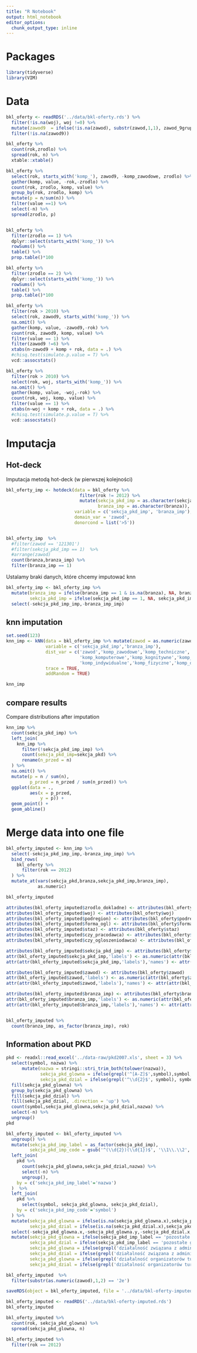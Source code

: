 ```yaml
---
title: "R Notebook"
output: html_notebook
editor_options: 
  chunk_output_type: inline
---
```



# Packages 

```r
library(tidyverse)
library(VIM)
```

# Data

```r
bkl_oferty <- readRDS('../data/bkl-oferty.rds') %>%
  filter(!is.na(woj), woj !=0) %>%
  mutate(zawod9  = ifelse(!is.na(zawod), substr(zawod,1,1), zawod_9grup))  %>%
  filter(!is.na(zawod9))

bkl_oferty %>%
  count(rok,zrodlo) %>%
  spread(rok, n) %>%
  xtable::xtable()

bkl_oferty %>%
  select(rok, starts_with('komp_'), zawod9, -komp_zawodowe, zrodlo) %>%
  gather(komp, value, -rok,-zrodlo) %>%
  count(rok, zrodlo, komp, value) %>%
  group_by(rok, zrodlo, komp) %>%
  mutate(p = n/sum(n)) %>%
  filter(value ==1) %>%
  select(-n) %>%
  spread(zrodlo, p)


bkl_oferty %>%
  filter(zrodlo == 1) %>%
  dplyr::select(starts_with('komp_')) %>%
  rowSums() %>%
  table() %>%
  prop.table()*100

bkl_oferty %>%
  filter(zrodlo == 2) %>%
  dplyr::select(starts_with('komp_')) %>%
  rowSums() %>%
  table() %>%
  prop.table()*100

```

```r
bkl_oferty %>%
  filter(rok > 2010) %>%
  select(rok, zawod9, starts_with('komp_')) %>%
  na.omit() %>%
  gather(komp, value, -zawod9,-rok) %>%
  count(rok, zawod9, komp, value) %>%
  filter(value == 1) %>%
  filter(zawod9 !=6) %>%
  xtabs(n~zawod9 + komp + rok, data = .) %>%
  #chisq.test(simulate.p.value = T) %>%
  vcd::assocstats() 

bkl_oferty %>%
  filter(rok > 2010) %>%
  select(rok, woj, starts_with('komp_')) %>%
  na.omit() %>%
  gather(komp, value, -woj,-rok) %>%
  count(rok, woj, komp, value) %>%
  filter(value == 1) %>%
  xtabs(n~woj + komp + rok, data = .) %>%
  #chisq.test(simulate.p.value = T) %>%
  vcd::assocstats() 

```


# Imputacja

## Hot-deck 

Imputacja metodą hot-deck (w pierwszej kolejności)

```r
bkl_oferty_imp <- hotdeck(data = bkl_oferty %>% 
                            filter(rok != 2012) %>% 
                            mutate(sekcja_pkd_imp = as.character(sekcja_pkd), 
                                   branza_imp = as.character(branza)),
                          variable = c('sekcja_pkd_imp', 'branza_imp'), 
                          domain_var = 'zawod', 
                          donorcond = list('>5'))


bkl_oferty_imp  %>%
  #filter(zawod == '121301')
  #filter(sekcja_pkd_imp == 1)  %>%
  #arrange(zawod)
  count(branza,branza_imp) %>%
  filter(branza_imp == 1)
```

Ustalamy braki danych, które chcemy imputować knn

```r
bkl_oferty_imp <- bkl_oferty_imp %>%
  mutate(branza_imp = ifelse(branza_imp == 1 & is.na(branza), NA, branza_imp),
         sekcja_pkd_imp = ifelse(sekcja_pkd_imp == 1, NA, sekcja_pkd_imp)) %>%
  select(-sekcja_pkd_imp_imp,-branza_imp_imp)
```


## knn imputation

```r
set.seed(123)
knn_imp <- kNN(data = bkl_oferty_imp %>% mutate(zawod = as.numeric(zawod)),
               variable = c('sekcja_pkd_imp','branza_imp'),
               dist_var = c('zawod','komp_zawodowe','komp_techniczne','komp_matematyczne','komp_kulturalne',
                            'komp_komputerowe','komp_kognitywne','komp_kierownicze','komp_interpersonalne',
                            'komp_indywidualne','komp_fizyczne','komp_dyspozycyjne','komp_biurowe'),
               trace = TRUE,
               addRandom = TRUE)
```

```r
knn_imp 
```

## compare results



Compare distributions after imputation

```r
knn_imp %>%
  count(sekcja_pkd_imp) %>%
  left_join(
    knn_imp %>%
      filter(!sekcja_pkd_imp_imp) %>%
      count(sekcja_pkd_imp=sekcja_pkd) %>%
      rename(n_przed = n)
  ) %>%
  na.omit() %>%
  mutate(p = n / sum(n),
         p_przed = n_przed / sum(n_przed)) %>%
  ggplot(data = .,
         aes(x = p_przed,
             y = p)) +
  geom_point() +
  geom_abline()
```



# Merge data into one file

```r
bkl_oferty_imputed <- knn_imp %>%
  select(-sekcja_pkd_imp_imp,-branza_imp_imp) %>%
  bind_rows(
    bkl_oferty %>%
      filter(rok == 2012)
  ) %>%
  mutate_at(vars(sekcja_pkd,branza,sekcja_pkd_imp,branza_imp),
            as.numeric) 

bkl_oferty_imputed
```

```r
attributes(bkl_oferty_imputed$zrodlo_dokladne) <- attributes(bkl_oferty$zrodlo_dokladne)
attributes(bkl_oferty_imputed$woj) <- attributes(bkl_oferty$woj)
attributes(bkl_oferty_imputed$podregion) <- attributes(bkl_oferty$podregion)
attributes(bkl_oferty_imputed$forma_ogl) <- attributes(bkl_oferty$forma_ogl)
attributes(bkl_oferty_imputed$staz) <- attributes(bkl_oferty$staz)
attributes(bkl_oferty_imputed$czy_pracodawca) <- attributes(bkl_oferty$czy_pracodawca)
attributes(bkl_oferty_imputed$czy_ogloszeniodawca) <- attributes(bkl_oferty$czy_ogloszeniodawca)

attributes(bkl_oferty_imputed$sekcja_pkd_imp) <- attributes(bkl_oferty$sekcja_pkd)
attr(bkl_oferty_imputed$sekcja_pkd_imp,'labels') <- as.numeric(attr(bkl_oferty$sekcja_pkd,'labels'))
attr(attr(bkl_oferty_imputed$sekcja_pkd_imp,'labels'),'names') <- attr(attr(bkl_oferty$sekcja_pkd,'labels'),'names')

attributes(bkl_oferty_imputed$zawod) <- attributes(bkl_oferty$zawod)
attr(bkl_oferty_imputed$zawod,'labels') <- as.numeric(attr(bkl_oferty$zawod,'labels'))
attr(attr(bkl_oferty_imputed$zawod,'labels'),'names') <- attr(attr(bkl_oferty$zawod,'labels'),'names')

attributes(bkl_oferty_imputed$branza_imp) <- attributes(bkl_oferty$branza)
attr(bkl_oferty_imputed$branza_imp,'labels') <- as.numeric(attr(bkl_oferty$branza,'labels'))
attr(attr(bkl_oferty_imputed$branza_imp,'labels'),'names') <- attr(attr(bkl_oferty$branza,'labels'),'names')


bkl_oferty_imputed %>%
  count(branza_imp, as_factor(branza_imp), rok)
```

## Information about PKD

```r
pkd <- readxl::read_excel('../data-raw/pkd2007.xls', sheet = 3) %>%
  select(symbol, nazwa) %>%
      mutate(nazwa = stringi::stri_trim_both(tolower(nazwa)),
             sekcja_pkd_glowna = ifelse(grepl('^[A-Z]$',symbol),symbol,NA),
             sekcja_pkd_dzial = ifelse(grepl('^\\d{2}$', symbol), symbol,NA)) %>%
  fill(sekcja_pkd_glowna) %>%
  group_by(sekcja_pkd_glowna) %>%
  fill(sekcja_pkd_dzial) %>%
  fill(sekcja_pkd_dzial, .direction = 'up') %>%
  count(symbol,sekcja_pkd_glowna,sekcja_pkd_dzial,nazwa) %>%
  select(-n) %>%
  ungroup()
pkd 
```

```r
bkl_oferty_imputed <- bkl_oferty_imputed %>%
  ungroup() %>%
  mutate(sekcja_pkd_imp_label = as_factor(sekcja_pkd_imp),
         sekcja_pkd_imp_code = gsub('^(\\d{2})(\\d{1})$', '\\1\\.\\2', sekcja_pkd_imp)) %>%
  left_join(
    pkd %>%
      count(sekcja_pkd_glowna,sekcja_pkd_dzial,nazwa) %>% 
      select(-n) %>% 
      ungroup(),
    by = c('sekcja_pkd_imp_label'='nazwa')
  )  %>%
  left_join(
    pkd %>%
      select(symbol, sekcja_pkd_glowna, sekcja_pkd_dzial),
    by = c('sekcja_pkd_imp_code'='symbol')
  ) %>%
  mutate(sekcja_pkd_glowna = ifelse(is.na(sekcja_pkd_glowna.x),sekcja_pkd_glowna.y,sekcja_pkd_glowna.x),
         sekcja_pkd_dzial = ifelse(is.na(sekcja_pkd_dzial.x),sekcja_pkd_dzial.y,sekcja_pkd_dzial.x)) %>%
  select(-sekcja_pkd_glowna.x,-sekcja_pkd_glowna.y,-sekcja_pkd_dzial.x,-sekcja_pkd_dzial.y) %>%
  mutate(sekcja_pkd_glowna = ifelse(sekcja_pkd_imp_label == 'pozostałe górnictwo i wydobywanie','B',sekcja_pkd_glowna),
         sekcja_pkd_dzial = ifelse(sekcja_pkd_imp_label == 'pozostałe górnictwo i wydobywanie','08',sekcja_pkd_dzial),
         sekcja_pkd_glowna = ifelse(grepl('działalność związana z administracyjną obsługą biura i pozostała działalność', sekcja_pkd_imp_label),'N',sekcja_pkd_glowna),
         sekcja_pkd_dzial = ifelse(grepl('działalność związana z administracyjną obsługą biura i pozostała działalność', sekcja_pkd_imp_label),'82',sekcja_pkd_dzial),
         sekcja_pkd_glowna = ifelse(grepl('działalność organizatorów turystyki, pośredników i agentów turystycznych oraz pozostała', sekcja_pkd_imp_label),'N',sekcja_pkd_glowna),
         sekcja_pkd_dzial = ifelse(grepl('działalność organizatorów turystyki, pośredników i agentów turystycznych oraz pozostała', sekcja_pkd_imp_label),'79',sekcja_pkd_dzial)) 

bkl_oferty_imputed  %>%
  filter(substr(as.numeric(zawod),1,2) == '2e')
```

```r
saveRDS(object = bkl_oferty_imputed, file = '../data/bkl-oferty-imputed.rds')
```

```r
bkl_oferty_imputed <- readRDS('../data/bkl-oferty-imputed.rds')
bkl_oferty_imputed
```

```r
bkl_oferty_imputed %>%
  count(rok, sekcja_pkd_glowna) %>%
  spread(sekcja_pkd_glowna, n)
```

```r
bkl_oferty_imputed %>%
  filter(rok == 2012)
```

